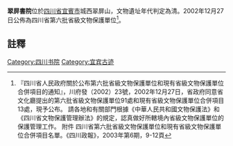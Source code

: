 {{msg:四川省文物保護單位
|名稱 = 翠屏書院
|編號 = 38
|圖片 = 
|級別 = S6
|分類 = 
|時代 = [[清代|清代]]
|地点 = [[四川省|四川省]][[宜賓市|宜賓市]]城西翠屏山
|坐標 =
|登錄 = 2002年12月27日
}}
'''翠屏書院'''位於[[四川省|四川省]][[宜賓市|宜賓市]]城西翠屏山，文物遺址年代判定為清。2002年12月27日公佈為四川省第六批省級文物保護單位<ref>『四川省人民政府關於公布第六批省級文物保護單位和現有省級文物保護單位合併項目的通知』，川府發（2002）23號，2002年12月27日，省政府同意省文化廳提出的第六批省級文物保護單位91處和現有省級文物保護單位合併項目13處，現予公布。 請各地和有關部門根據《中華人民共和國文物保護法》和《四川省文物保護管理辦法》的規定，認真做好所轄境內省級文物保護單位的保護管理工作。 附件 四川省第六批省級文物保護單位和現有省級文物保護單位合併項目名單。《四川政報》，2003年第6期，9-12頁</ref>。
==註釋==
{{reflist}}
{{文物保護單位小作品}}
{{宜宾市境内的四川省文物保护单位}}
[[Category:四川书院|Category:四川书院]]
[[Category:宜宾古迹|Category:宜宾古迹]]